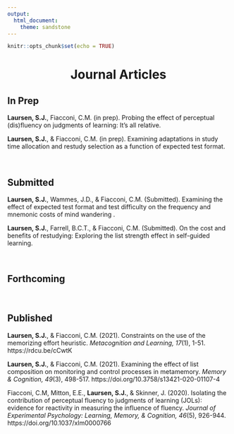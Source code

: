 ```yaml
---
output: 
  html_document:
    theme: sandstone
---
```


```r
knitr::opts_chunk$set(echo = TRUE)
```

<center> <h1>**Journal Articles**</h1> </center>

## In Prep

**Laursen, S.J.**, Fiacconi, C.M. (in prep). Probing the effect of perceptual (dis)fluency on judgments of learning: It’s all relative.

**Laursen, S.J.**, & Fiacconi, C.M. (in prep). Examining adaptations in study time allocation and restudy selection as a function of expected test format.


&nbsp;  

## Submitted

**Laursen, S.J.**, Wammes, J.D., & Fiacconi, C.M. (Submitted). Examining the effect of expected test format and test difficulty on the frequency and mnemonic costs of mind wandering  .

**Laursen, S.J.**, Farrell, B.C.T., & Fiacconi, C.M. (Submitted). On the cost and benefits of restudying: Exploring the list strength effect in self-guided learning.


&nbsp;  

## Forthcoming  



&nbsp;  

## Published

**Laursen, S.J.**, & Fiacconi, C.M. (2021). Constraints on the use of the memorizing effort heuristic. *Metacognition and Learning, 17*(1), 1-51. https://rdcu.be/cCwtK

**Laursen, S.J.**, & Fiacconi, C.M. (2021). Examining the effect of list composition on monitoring and control processes in metamemory. *Memory & Cognition, 49*(3), 498-517. https://doi.org/10.3758/s13421-020-01107-4

Fiacconi, C.M, Mitton, E.E., **Laursen, S.J.**, & Skinner, J. (2020). Isolating the contribution of perceptual fluency to judgments of learning (JOLs): evidence for reactivity in measuring the influence of fluency. *Journal of Experimental Psychology: Learning, Memory, & Cognition, 46*(5), 926-944. https://doi.org/10.1037/xlm0000766

